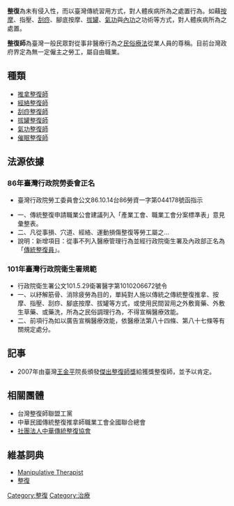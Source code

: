 {{wwv}}

'''整復'''為未有侵入性，而以臺灣傳統習用方式，對人體疾病所為之處置行為。如藉[[按摩|按摩]]、指壓、[[刮痧|刮痧]]、腳底按摩、[[拔罐|拔罐]]、[[氣功|氣功]]與[[內功|內功]]之功術等方式，對人體疾病所為之處置。

'''整復師'''為臺灣一般民眾對從事非醫療行為之[[民俗療法|民俗療法]]從業人員的尊稱。目前台灣政府界定為無一定僱主之勞工，屬自由職業。


==種類==
*[[推拿|推拿]][[整復師|整復師]]
*[[經絡|經絡]][[整復師|整復師]]
*[[刮痧|刮痧]][[整復師|整復師]]
*[[拔罐|拔罐]][[整復師|整復師]]
*[[氣功|氣功]][[整復師|整復師]]
*[[催眠|催眠]][[整復師|整復師]]
==法源依據==
===86年臺灣行政院勞委會正名===
*臺灣行政院勞工委員會公文86.10.14台86勞資一字第044178號函指示

*一、傳統整復申請職業公會建議列入「產業工會、職業工會分案標準表」意見彙整表。
*二、凡從事損、穴道、經絡、運動損傷整復等勞工屬之…
*說明：新增項目：從事不列入醫療管理行為並經行政院衛生署及內政部正名為「[[傳統整復員|傳統整復員]]」。

===101年臺灣行政院衛生署規範===
*行政院衛生署公文101.5.29衛署醫字第1010206672號令
*一、以紓解筋骨、消除疲勞為目的，單純對人施以傳統之傳統整復推拿、按摩、指壓、刮痧、腳底按摩、拔罐等方式，或使用民間習用之外敷膏藥、外敷生草藥、或藥洗，所為之民俗調理行為，不得宣稱醫療效能。 
*二、前項行為如以廣告宣稱醫療效能，依醫療法第八十四條、第八十七條等有關規定處分。
==記事==
*2007年由臺灣[[王金平|王金平]]院長頒發[[傑出整復師獎|傑出整復師獎]]給獲獎整復師，並予以肯定。

==相關團體==
*台灣整復師聯盟工黨
*中華民國傳統整復推拿師職業工會全國聯合總會
*[http://www.kungfu.org.tw/ 社團法人中華傳統整復協會] {{Wayback|url=http://www.kungfu.org.tw/ |date=20210116020026 }}

==維基詞典==
*[http://zh.wiktionary.org/wiki/Manipulative_Therapist Manipulative Therapist]{{dead link|date=2018年3月 |bot=InternetArchiveBot |fix-attempted=yes }}
*[http://zh.wiktionary.org/w/index.php?title=%E6%95%B4%E5%BE%A9&variant=zh-tw 整復]

[[Category:整復|Category:整復]]
[[Category:治療|Category:治療]]